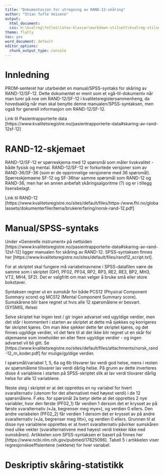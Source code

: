 ```yaml
---
title: "Dokumentasjon for utregning av RAND-12-skåring"
author: "Stian Tufte Veisene"
output:
  html_document:
  css: H:\kvalreg\felles\latex-klassar\markdown-stilsett\kvalreg-stilsett.css
theme: flatly
toc: yes
word_document: default
editor_options: 
  chunk_output_type: console
---
```


# Innledning

PROM-senteret har utarbeidet en manual/SPSS-syntaks for skåring av RAND-12/SF-12.
Dette dokumentet er ment som et «gå-til-dokument» når man lurer på noe om 
RAND-12/SF-12 i kvalitetsregistersammenheng, da hovedsaklig når man skal benytte
denne manualen/SPSS-syntaksen, men også for generell informasjon om RAND-12/SF-12. 

Link til Pasientrapporterte data [https://www.kvalitetsregistre.no/pasientrapporterte-data#skaring-av-rand-12sf-12]

# RAND-12-skjemaet

RAND-12/SF-12 er spørreskjema med 12 spørsmål som måler livskvalitet - både
fysisk og mental. RAND-12/SF-12 er forkortede versjoner som av RAND-36/SF-36 
(som er de opprinnelige versjonene med 36 spørsmål). Spørreskjemaene SF-12 og 
SF-36har samme spørsmål som RAND-12 og RAND-36, men har en annen anbefalt 
skåringsalgoritme (?) og er i tillegg lisensbelagt.  

Link til RAND-12 [https://www.kvalitetsregistre.no/sites/default/files/https-/www.fhi.no/globalassets/dokumenterfiler/tema/brukererfaring/norsk-rand-12.pdf]

# Manual/SPSS-syntaks

Under «Generelle instrument» på nettsiden 
[https://www.kvalitetsregistre.no/pasientrapporterte-data#skaring-av-rand-12sf-12] 
ligger manualen for skåring av RAND-12. SPSS-syntaksen finnes her 
[https://www.kvalitetsregistre.no/sites/default/files/rand12_script.txt].

For at skriptet skal fungere må variabelnavnene i SPSS-datafilen være de samme som 
i skriptet (GH1, PF02, PF04, RP2, RP3, RE2, RE3, BP2, MH3, VT2, MH4, SF2). Det er 
valgfritt om man velger å bruke små eller store bokstaver. 

Syntaksen regner ut en sumskår for både PCS12 (Physical Component Summary score) og 
MCS12 (Mental Component Summary score). Sumskårene blir bare regnet ut hvis alle 12 
spørsmålene er besvart. (SYSMIS, ifelse)

Selve skriptet har ingen test / gir ingen advarsel ved ugyldige verdier, men det 
står i kommentert i starten av skriptet at dette må sjekkes og korrigeres før 
skriptet kjøres. Om man ikke sjekker dette før skriptet kjøres, og det finnes 
ugyldige verdier, vil det føre til at det ikke blir regnet ut en skår for skjemaene 
som inneholder en eller flere ugyldige verdier - og ingen advarsel vil bli gitt. Se  
[https://www.kvalitetsregistre.no/sites/default/files/attachments/norsk_rand-12_m_koder.pdf]
for mulige/gyldige verdier.

I spørsmål/variabel 1, 5, 6a og 6b tilsvarer lav verdi god helse, mens i resten av 
spørsmålene tilsvarer lav verdi dårlig helse. På grunn av dette inverteres 
disse 4 variablene i starten på SPSS-skriptet slik at lav verdi tilsvarer dårlig 
helse for alle 12 variablene.

Neste steg i skriptet er at det opprettes en ny variabel for hvert svaralternativ 
(utenom for det alternativet med høyest verdi) i de 12 spørsmålene. F.eks. for
spørsmål 2a betyr dette at det opprettes 2 nye variabler, hvor den første (PF02_1) 
får verdien 1 dersom det er krysset av på første svaralternativ 
(«Ja, begrenser meg mye»), og verdien 0 ellers. Den andre variabelen (PF02_2) får 
verdien 1 dersom det er krysset av på andre svaralternativ 
(«Ja, begrenser meg litt»), og verdien 0 ellers. Grunnen til at disse nye 
variablene opprettes er at hvert svaralternativ påvirker sumskåren med ulike vekter 
(svaralternativene med høyest verdi trekker ikke ned sumskåren). Artikkelen som 
SPSS-syntaksen er basert på finnes her [https://www.ncbi.nlm.nih.gov/pubmed/17825096]. 
Tabell 5 i artikkelen viser regresjonskoeffisientene (vektene) for hver variabel.

# Deskriptiv skåring-statistikk



